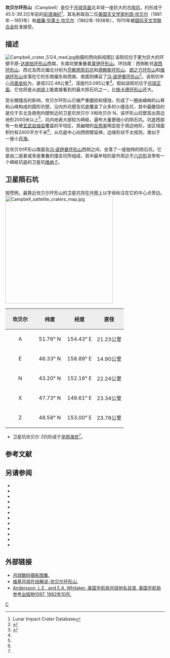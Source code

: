{{lunar crater data|
 image=Campbell LROC.jpg|
 caption=[[月球勘测轨道飞行器|月球勘测轨道飞行器]]拍摄，图中是坎贝尔环形山及坐落在它东南壁上的[[莱伊环形山|莱伊环形山]]，右上是[[斯里弗环形山|斯里弗环形山]]，左下角为[[维纳环形山|维纳环形山]]，[[冯·诺伊曼环形山|冯·诺伊曼环形山]]位于底部中间。|
 latitude=45.57|
 N_or_S=N|
 longitude=152.91|
 E_or_W=E|
 diameter=222.48公里|
 depth=3.095公里|
 colong=212|
 eponym=[[利昂·坎贝尔|利昂·坎贝尔]]<br />[[威廉·华莱士·坎贝尔|威廉·华莱士·坎贝尔]]}}
'''坎贝尔环形山'''（Campbell）是位于[[月球背面|月球背面]]北半球一座巨大的古[[撞击坑|陨坑]]，约形成于45.5-39.2亿年前的[[前酒海纪|前酒海纪]]<ref name=LICD>Lunar Impact Crater Database</ref>，其名称取自二位[[美国|美国]][[天文学家|天文学家]][[利昂·坎贝尔|利昂·坎贝尔]]（1881年－1951年）和[[威廉·华莱士·坎贝尔|威廉·华莱士·坎贝尔]]（1862年-1938年），1970年被[[国际天文学联合会|国际天文学联合会]]批准接受。

==描述==
[[File:Campbell_crater_5124_med.jpg|thumb]]拍摄的西向斜视图]]  
该陨坑位于更为巨大的环壁平原-[[达朗伯环形山|达朗伯环形山]]西南，东南坑壁重叠着[[莱伊环形山|莱伊环形山]]。环四周：西侧毗邻[[波西环形山|波西环形山]]、西北及西北偏北分别为[[范赖恩陨石坑|范赖恩陨石坑]]和[[德赖斯环形山|德赖斯环形山]]、[[朗之万环形山|朗之万环形山]]和[[维纳环形山|维纳环形山]]坐落在它的东南偏东和西南、南面则横亘了[[冯·诺伊曼环形山|冯·诺伊曼环形山]]<ref>{{Cite web |url=http://planetarynames.wr.usgs.gov/images/Lunar/lac_31_lo.pdf |title=Crater Campbell on the map LAC-31. |accessdate=2016-11-25 |archive-date=2013-02-20 |archive-url=https://web.archive.org/web/20130220163221/http://planetarynames.wr.usgs.gov/images/Lunar/lac_31_lo.pdf |dead-url=no }}</ref>。该陨坑中心[[月面坐标|月面坐标]]为{{Coord|45.57|N|152.91|E|globe:Moon|nogoogle=1|noosm=1}}，直径222.48公里<ref name="IAU">{{Cite web |url=http://planetarynames.wr.usgs.gov/Feature/990 |title=Directory of the International Astronomical Union |accessdate=2016-11-25 |archive-date=2017-10-03 |archive-url=https://web.archive.org/web/20171003224654/https://planetarynames.wr.usgs.gov/Feature/990 |dead-url=no }}</ref>，深度约3.095公里<ref name="LICD"/>。假如该陨坑位于[[月球正面|月球正面]]，它也将是从[[地球|地球]]上能直接看到的最大陨石坑之一，比[[施卡德环形山|施卡德环形山]]还大。

受长期撞击的影响，坎贝尔环形山已被严重磨损和侵蚀，形成了一圈由嶙峋的山脊和山峰构成的圆形坑壁。沿内外坑壁及坑底覆盖了众多的小撞击坑，其中最醒目的是位于东北及南侧内壁附近的卫星坑坎贝尔 X和坎贝尔 N。该环形山坑壁高出周边地形2000米以上<ref name="LICD"/>，坑内地表大部较为崎岖，遍布大量更细小的陨石坑。坑底西部有一处被[[玄武岩|玄武岩]][[熔岩|熔岩]]覆盖的平坦区，其幽暗的[[反照率|反照率]]明显低于周边地形，该区域面积约有2400平方千米<ref name="LICD"/>，从坑底中心向西侧壁延伸，边缘形状不太规则，类似于一座小[[月海|月海]]。

在坎贝尔环形山南面及[[冯·诺伊曼环形山|冯·诺伊曼环形山]]西侧之间，坐落了一座独特的陨石坑，它是由二座甚或多座重叠的撞击坑所组成，其中最年轻的是外观近乎[[六边形|六边形]]且带有一个崎岖坑底的卫星坑[[维纳环形山|维纳 F]]。

==卫星陨石坑==
按惯例，最靠近坎贝尔环形山的卫星坑将在月图上以字母标注在它的中心点旁边。
[[File:Campbell_sattelite_craters_map.jpg|340px]]

{| class="wikitable"
!width="25%" style="background:#eeeeee;" |坎贝尔 
!width="25%" style="background:#eeeeee;" |纬度
!width="25%" style="background:#eeeeee;" |经度
!width="25%" style="background:#eeeeee;" |直径
|-
|align="center"|A
|align="center"|51.76° N
|align="center"|154.43° E
|align="center"|21.23公里
|-
|align="center"|E
|align="center"|46.33° N
|align="center"|158.89° E
|align="center"|14.90公里
|-
|align="center"|N
|align="center"|43.20° N
|align="center"|152.16° E
|align="center"|22.24公里
|-
|align="center"|X
|align="center"|47.73° N
|align="center"|149.61° E
|align="center"|23.34公里
|-
|align="center"|Z
|align="center"|48.58° N
|align="center"|153.00° E
|align="center"|23.78公里
|}{{clear}}
* 卫星坑坎贝尔 Z约形成于[[早雨海世|早雨海世]]<ref name="LICD"/>。

==参考文献==
{{reflist}}
==另请参阅==
{{refbegin}}
* {{cite book
  | last1 = Andersson
  | first1 = L. E.
  | last2 = Whitaker
  | first2 = E. A.
  | authorlink2 = Ewen Whitaker
  | date = 1982
  | title = [[NASA|NASA]] Catalogue of Lunar Nomenclature
  | publisher = NASA RP-1097
  | ref = harv
  }}
* {{cite web
  | last = Blue
  | first = Jennifer
  | date = July 25, 2007
  | title = Gazetteer of Planetary Nomenclature
  | publisher = [[United_States_Geological_Survey|USGS]]
  | url = http://planetarynames.wr.usgs.gov/
  | accessdate = 2007-08-05
  | ref = harv
  | archive-date = 2012-04-08
  | archive-url = https://www.webcitation.org/66mXDr4G9?url=http://planetarynames.wr.usgs.gov/
  | dead-url = no
  }}
* {{cite book
  | last1 = Bussey
  | first1 = B.
  | authorlink1 = Ben Bussey
  | last2 = Spudis
  | first2 = P.
  | authorlink2 = Paul Spudis
  | date = 2004
  | title = The Clementine Atlas of the Moon
  | publisher = Cambridge University Press
  | location = New York
  | isbn = 978-0-521-81528-4
  | ref = harv
  }}
* {{cite book
  | last1 = Cocks
  | first1 = Elijah E.
  | last2 = Cocks
  | first2 = Josiah C.
  | date = 1995
  | title = Who's Who on the Moon: A Biographical Dictionary of Lunar Nomenclature
  | url = https://archive.org/details/isbn_9780936389271
  | publisher = Tudor Publishers
  | isbn = 978-0-936389-27-1
  | ref = harv
  }}
* {{cite web
  | last = McDowell
  | first = Jonathan
  | date = July 15, 2007
  | url = http://host.planet4589.org/astro/lunar/
  | title = Lunar Nomenclature
  | publisher = Jonathan's Space Report
  | accessdate = 2007-10-24
  | ref = harv
  | archive-date = 2012-05-26
  | archive-url = https://www.webcitation.org/67wcYNfK3?url=http://host.planet4589.org/astro/lunar/
  | dead-url = no
  }}
* {{cite journal| last1 = Menzel| first1 = D. H.| last2 = Minnaert| first2 = M.| last3 = Levin| first3 = B.| last4 = Dollfus| first4 = A.| last5 = Bell| first5 = B.| title = Report on Lunar Nomenclature by the Working Group of Commission 17 of the IAU| doi = 10.1007/BF00171763| journal = Space Science Reviews| volume = 12| issue = 2| pages = 136–186| date = 1971| bibcode = 1971SSRv...12..136M| ref = harv}}
* {{cite book
  | first = Patrick
  | last = Moore
  | authorlink = Patrick Moore
  | date = 2001
  | title = On the Moon
  | url = https://archive.org/details/patrickmooreonmo00patr
  | publisher = Sterling Publishing Co.
  | isbn = 978-0-304-35469-6
  | ref = harv
  }}
* {{cite book
  | first = Fred W.
  | last = Price
  | date = 1988
  | title = The Moon Observer's Handbook
  | publisher = Cambridge University Press
  | isbn = 978-0-521-33500-3
  | ref = harv
  }}
* {{cite book
  | last = Rükl
  | first = Antonín
  | authorlink = Antonín Rükl
  | date = 1990
  | title = Atlas of the Moon
  | publisher = Kalmbach Books
  | isbn = 978-0-913135-17-4
  | ref = harv
  }}
* {{cite book
  | last = Webb
  | first = Rev. T. W.
  | authorlink = Thomas William Webb
  | date = 1962
  | title = Celestial Objects for Common Telescopes
  | url = https://archive.org/details/celestialobjects00webb
  | edition = 6th revised
  | publisher = Dover
  | isbn = 978-0-486-20917-3
  | ref = harv
  }}
* {{cite book
  | first = Ewen A.
  | last = Whitaker
  | authorlink = Ewen Whitaker
  | date = 1999
  | title = Mapping and Naming the Moon
  | publisher = Cambridge University Press
  | isbn = 978-0-521-62248-6
  | ref = harv
  }}
* {{cite book
  | first = Peter T.
  | last = Wlasuk
  | date = 2000
  | title = Observing the Moon
  | publisher = Springer
  | isbn = 978-1-85233-193-1
  | ref = harv
 }}
{{refend}}

==外部链接==
*[http://www.lpi.usra.edu/resources/lunar_orbiter/bin/srch_nam.shtml?Campbell%7C0 月球数码摄影图集.]{{Wayback|url=http://www.lpi.usra.edu/resources/lunar_orbiter/bin/srch_nam.shtml?Campbell%7C0 |date=20160304091152 }}
*[http://the-moon.wikispaces.com/Campbell 维基月球在线解说-坎贝尔环形山.]{{Wayback|url=http://the-moon.wikispaces.com/Campbell |date=20180302054246 }}
*[http://planet4589.org/astro/lunar/RP-1097.pdf Andersson, L.E., and E.A. Whitaker, 美国宇航局月球地名目录, 美国宇航局参考出版物1097, 1982年10月.]{{Wayback|url=http://planet4589.org/astro/lunar/RP-1097.pdf |date=20141006125838 }}

[[Category:月球环形山|C]]
{{月球環形山 (C-F)}}
